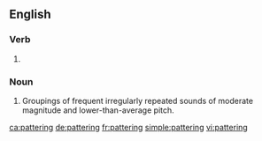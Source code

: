 ==English==

===Verb===
{{head|en|present participle}}

# {{present participle of|patter|lang=en|nocat=1}}

===Noun===
{{en-noun}}

# Groupings of frequent irregularly repeated sounds of moderate magnitude and lower-than-average pitch.

[[ca:pattering]]
[[de:pattering]]
[[fr:pattering]]
[[simple:pattering]]
[[vi:pattering]]